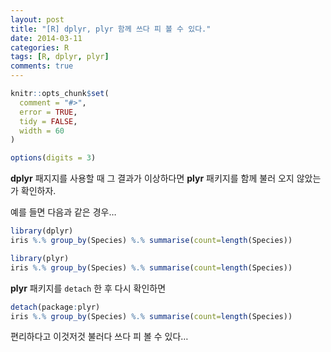 ```yaml
---
layout: post
title: "[R] dplyr, plyr 함께 쓰다 피 볼 수 있다."
date: 2014-03-11
categories: R
tags: [R, dplyr, plyr]
comments: true
---
```


```r
knitr::opts_chunk$set(
  comment = "#>",
  error = TRUE,
  tidy = FALSE,
  width = 60
)

options(digits = 3)
```

**dplyr** 패지지를 사용할 때 그 결과가 이상하다면 **plyr** 패키지를 함께 불러 오지 않았는가 확인하자. 

예를 들면 다음과 같은 경우...

```r
library(dplyr)
iris %.% group_by(Species) %.% summarise(count=length(Species))
```
```r
library(plyr)
iris %.% group_by(Species) %.% summarise(count=length(Species))
```

**plyr** 패키지를 `detach` 한 후 다시 확인하면 

```r
detach(package:plyr)
iris %.% group_by(Species) %.% summarise(count=length(Species))
```

편리하다고 이것저것 불러다 쓰다 피 볼 수 있다...